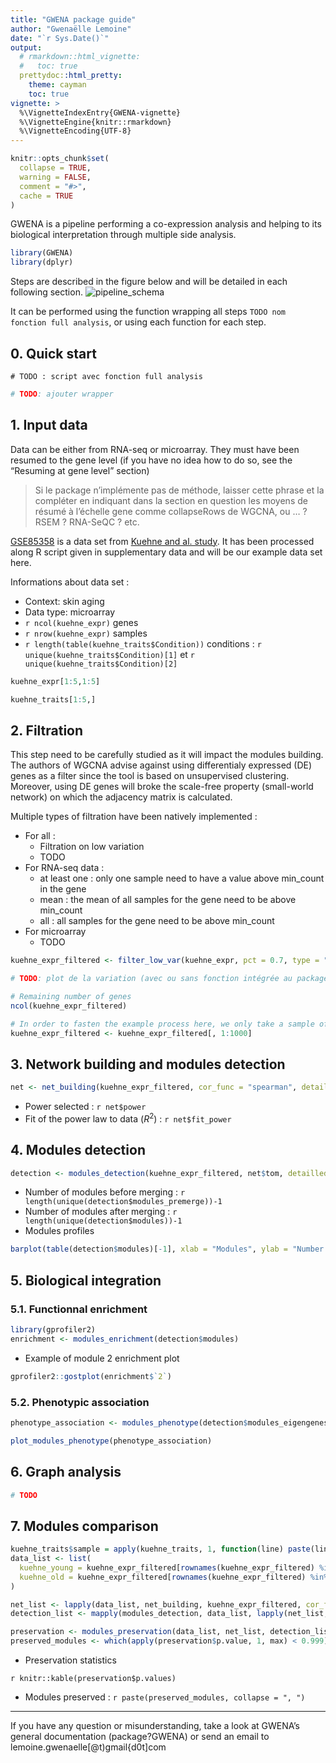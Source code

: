 ```yaml
---
title: "GWENA package guide"
author: "Gwenaëlle Lemoine"
date: "`r Sys.Date()`"
output: 
  # rmarkdown::html_vignette: 
  #   toc: true
  prettydoc::html_pretty:
    theme: cayman
    toc: true
vignette: >
  %\VignetteIndexEntry{GWENA-vignette}
  %\VignetteEngine{knitr::rmarkdown}
  %\VignetteEncoding{UTF-8}
---
```


```r
knitr::opts_chunk$set(
  collapse = TRUE,
  warning = FALSE,
  comment = "#>",
  cache = TRUE
)
```

GWENA is a pipeline performing a co-expression analysis and helping to its biological interpretation through multiple side analysis.

```r
library(GWENA)
library(dplyr)
```


Steps are described in the figure below and will be detailed in each following section.
![pipeline_schema](figure_pipeline_schema.png)


It can be performed using the function wrapping all steps `TODO nom fonction full analysis`, or using each function for each step.

## 0. Quick start 
`# TODO : script avec fonction full analysis`




```r
# TODO: ajouter wrapper
```


## 1. Input data

Data can be either from RNA-seq or microarray. They must have been resumed to the gene level (if you have no idea how to do so, see the "Resuming at gene level" section) 

> Si le package n'implémente pas de méthode, laisser cette phrase et la compléter en indiquant dans la section en question les moyens de résumé à l'échelle gene comme collapseRows de WGCNA, ou ... ? RSEM ? RNA-SeQC ? etc.

[GSE85358](https://www.ncbi.nlm.nih.gov/geo/query/acc.cgi?acc=GSE85358) is a data set from [Kuehne and al. study](https://bmcgenomics.biomedcentral.com/articles/10.1186/s12864-017-3547-3). It has been processed along R script given in supplementary data and will be our example data set here.

Informations about data set :

* Context: skin aging
* Data type: microarray
* `r ncol(kuehne_expr)` genes
* `r nrow(kuehne_expr)` samples
* `r length(table(kuehne_traits$Condition))` conditions : `r unique(kuehne_traits$Condition)[1]` et `r unique(kuehne_traits$Condition)[2]`

```r
kuehne_expr[1:5,1:5]

kuehne_traits[1:5,]
```

## 2. Filtration

This step need to be carefully studied as it will impact the modules building. 
The authors of WGCNA advise against using differentialy expressed (DE) genes as a filter since the tool is based on unsupervised clustering. Moreover, using DE genes will broke the scale-free property (small-world network) on which the adjacency matrix is calculated.

Multiple types of filtration have been natively implemented :

* For all :
  * Filtration on low variation
  * TODO
* For RNA-seq data :
  * at least one : only one sample need to have a value above min_count in the gene
  * mean : the mean of all samples for the gene need to be above min_count
  * all : all samples for the gene need to be above min_count
* For microarray
  * TODO

```r
kuehne_expr_filtered <- filter_low_var(kuehne_expr, pct = 0.7, type = "median")

# TODO: plot de la variation (avec ou sans fonction intégrée au package ?)

# Remaining number of genes
ncol(kuehne_expr_filtered)

# In order to fasten the example process here, we only take a sample of the genes
kuehne_expr_filtered <- kuehne_expr_filtered[, 1:1000]
```

## 3. Network building and modules detection

```r
net <- net_building(kuehne_expr_filtered, cor_func = "spearman", detailled_result = TRUE)
```

* Power selected : `r net$power`
* Fit of the power law to data ($R^2$) : `r net$fit_power`

## 4. Modules detection

```r
detection <- modules_detection(kuehne_expr_filtered, net$tom, detailled_result = TRUE)
```

* Number of modules before merging : `r length(unique(detection$modules_premerge))-1` 
* Number of modules after merging : `r length(unique(detection$modules))-1`
* Modules profiles

```r
barplot(table(detection$modules)[-1], xlab = "Modules", ylab = "Number of genes")
```

## 5. Biological integration

### 5.1. Functionnal enrichment

```r
library(gprofiler2)
enrichment <- modules_enrichment(detection$modules)
```

* Example of  module 2 enrichment plot
```r
gprofiler2::gostplot(enrichment$`2`)
```

### 5.2. Phenotypic association

```r
phenotype_association <- modules_phenotype(detection$modules_eigengenes, kuehne_traits %>% select(Condition, Age, Slide))
```

```r
plot_modules_phenotype(phenotype_association)
```

<!-- ### 5.3. Differentially expressed genes (maybe ?) -->

## 6. Graph analysis

```r
# TODO

```


## 7. Modules comparison

```r
kuehne_traits$sample = apply(kuehne_traits, 1, function(line) paste(line["Slide"], line["Exp"], sep = "_"))
data_list <- list(
  kuehne_young = kuehne_expr_filtered[rownames(kuehne_expr_filtered) %in% kuehne_traits[which(kuehne_traits$Condition == "young"), "sample"],],
  kuehne_old = kuehne_expr_filtered[rownames(kuehne_expr_filtered) %in% kuehne_traits[which(kuehne_traits$Condition == "old"), "sample"],]  
)

net_list <- lapply(data_list, net_building, kuehne_expr_filtered, cor_func = "spearman", save_adjacency = TRUE, detailled_result = TRUE)
detection_list <- mapply(modules_detection, data_list, lapply(net_list, function(condition) condition$tom), SIMPLIFY = FALSE)
```

```r
preservation <- modules_preservation(data_list, net_list, detection_list, "kuehne_young", "kuehne_old")
preserved_modules <- which(apply(preservation$p.value, 1, max) < 0.999) # Fake value here, just to show the result
```

* Preservation statistics

`r knitr::kable(preservation$p.values)`

* Modules preserved : `r paste(preserved_modules, collapse = ", ")`




______

If you have any question or misunderstanding, take a look at GWENA's general documentation (package?GWENA) or send an email to lemoine.gwenaelle[@t)gmail{d0t]com
